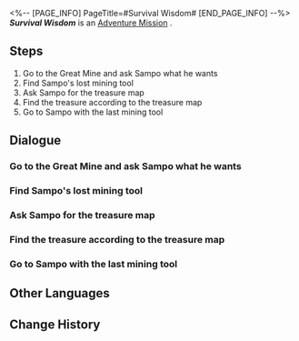 <%-- [PAGE_INFO]
PageTitle=#Survival Wisdom#
[END_PAGE_INFO] --%>
{{Stub|Dialogue, characters, and location(s)}}
{{Mission Infobox
|id            = 2010502
|title         = 
|image         = Mission Survival Wisdom.png
|type          = Adventure
|event_name    = 
|chapter       = 
|requirements  = [[Trailblaze Mission]] ''[[Lying in Rust]]'' completed
|summary       = Despite Sampo's tricks, you assisted him in his business and received your well-deserved payment.<br />This experience teaches you a valuable lesson: Never trust people with dark blue hair.
|characters    = <!--characters that appear in this mission-->
|startLocation = <!--location as it intially appears on the mission screen-->
|world         = <!--i.e. Penacony-->
|area          = <!--i.e. A Child's Dream-->
|prev          = 
|next          = 
|exp           = 250
|credits       = 12000
|stellarJade   = 
|other         = {{Card List|Condensed Aether*3; Shield*100|delim=;}}
}}
'''''Survival Wisdom''''' is an [[Adventure Mission]]<!--in [world]-->.

==Steps==
# Go to the Great Mine and ask Sampo what he wants
# Find Sampo's lost mining tool
# Ask Sampo for the treasure map
# Find the treasure according to the treasure map
# Go to Sampo with the last mining tool

<!--
==Gameplay Notes==

--><!--
==Trial Character==

-->
==Dialogue==
{{Stub Dialogue}}
{{Dialogue Start}}
:{{tx}}
{{Dialogue End}}

===Go to the Great Mine and ask Sampo what he wants===
{{Mission Description|type=adventure|location=<!--to be added-->|update|You receive Sampo's message for help. It looks like he's in some big trouble.<br />Usually, you would ignore him. But he mentions that his life is at stake. Due to your strong sense of moral duty, you decide to go investigate...}}
{{Dialogue Start}}
:{{tx}}
{{Dialogue End}}

===Find Sampo's lost mining tool===
{{Mission Description|type=adventure|location=<!--to be added-->|update|Sampo wants you to help him find two lost mining tools. One of them is lost in the Great Mine. This should be easy.}}
{{Dialogue Start}}
:{{tx}}
{{Dialogue End}}

===Ask Sampo for the treasure map===
{{Mission Description|type=adventure|location=<!--to be added-->|update|You've met Sampo several times, and he claims to be a friend of yours, but business is business. He will give you a treasure map in return for you finding his mining tools. Now that you've retrieved his tools, it's time to ask for your reward.}}
{{Dialogue Start}}
:{{tx}}
{{Dialogue End}}

===Find the treasure according to the treasure map===
{{Mission Description|type=adventure|location=<!--to be added-->|update|After you help him find two lost mining tools, Sampo gives you the reward as promised, a mysterious treasure map. The marks on it look odd, but you don't think Sampo would dare to scam you. What kind of treasure is buried in this location? You can't wait to start the treasure hunt.}}
{{Dialogue Start}}
:{{tx}}
{{Dialogue End}}

===Go to Sampo with the last mining tool===
{{Mission Description|type=adventure|location=<!--to be added-->|update|Using the treasure map, you find the treasure. Thinking of Sampo's promise, you get really annoyed. As a dishonest man, he is not a friend of yours. Perhaps the most trustworthy entity in the underground is the fist. Anyway, it's time to settle this matter with Sampo...}}
{{Dialogue Start}}
:{{tx}}
{{Dialogue End}}

==Other Languages==
{{Other Languages
|en   = Survival Wisdom
|zhs  = 生存智慧
|zht  = 生存智慧
|ja   = 生存の知恵
|ko   = 생존의 지혜
|es   = Sabiduría de supervivencia
|fr   = Sagesse de la survie
|ru   = Мудрость выживания
|th   = ปัญญาแห่งการอยู่รอด
|vi   = Trí Tuệ Sinh Tồn
|de   = Überlebensweisheit
|id   = Kebijaksanaan Bertahan Hidup
|pt   = Sabedoria de Sobrevivência
}}

==Change History==
{{Change History|1.0}}
